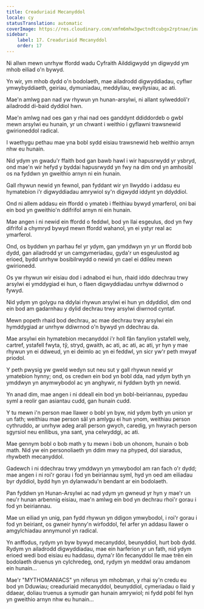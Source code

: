 ```yaml
---
title: Creaduriaid Mecanyddol
locale: cy
statusTranslation: automatic
coverImage: https://res.cloudinary.com/xmfm6mhw3gwctndtcubgx2rptnae/image/upload/v1740468922/small_cover_tratado_de_psicologia_revolucionaria_a4c0dca4e0.webp
sidebar:
    label: 17. Creaduriaid Mecanyddol
    order: 17
---
```

Ni allwn mewn unrhyw ffordd wadu Cyfraith Ailddigwydd yn digwydd ym mhob eiliad o'n bywyd.

Yn wir, ym mhob dydd o'n bodolaeth, mae ailadrodd digwyddiadau, cyflwr ymwybyddiaeth, geiriau, dymuniadau, meddyliau, ewyllysiau, ac ati.

Mae'n amlwg pan nad yw rhywun yn hunan-arsylwi, ni allant sylweddoli'r ailadrodd di-baid dyddiol hwn.

Mae'n amlwg nad oes gan y rhai nad oes ganddynt ddiddordeb o gwbl mewn arsylwi eu hunain, yr un chwant i weithio i gyflawni trawsnewid gwirioneddol radical.

I waethygu pethau mae yna bobl sydd eisiau trawsnewid heb weithio arnyn nhw eu hunain.

Nid ydym yn gwadu'r ffaith bod gan bawb hawl i wir hapusrwydd yr ysbryd, ond mae'n wir hefyd y byddai hapusrwydd yn fwy na dim ond yn amhosibl os na fyddwn yn gweithio arnyn ni ein hunain.

Gall rhywun newid yn fewnol, pan fyddant wir yn llwyddo i addasu eu hymatebion i'r digwyddiadau amrywiol sy'n digwydd iddynt yn ddyddiol.

Ond ni allem addasu ein ffordd o ymateb i ffeithiau bywyd ymarferol, oni bai ein bod yn gweithio'n ddifrifol arnyn ni ein hunain.

Mae angen i ni newid ein ffordd o feddwl, bod yn llai esgeulus, dod yn fwy difrifol a chymryd bywyd mewn ffordd wahanol, yn ei ystyr real ac ymarferol.

Ond, os byddwn yn parhau fel yr ydym, gan ymddwyn yn yr un ffordd bob dydd, gan ailadrodd yr un camgymeriadau, gyda'r un esgeulustod ag erioed, bydd unrhyw bosibilrwydd o newid yn cael ei ddileu mewn gwirionedd.

Os yw rhywun wir eisiau dod i adnabod ei hun, rhaid iddo ddechrau trwy arsylwi ei ymddygiad ei hun, o flaen digwyddiadau unrhyw ddiwrnod o fywyd.

Nid ydym yn golygu na ddylai rhywun arsylwi ei hun yn ddyddiol, dim ond ein bod am gadarnhau y dylid dechrau trwy arsylwi diwrnod cyntaf.

Mewn popeth rhaid bod dechrau, ac mae dechrau trwy arsylwi ein hymddygiad ar unrhyw ddiwrnod o'n bywyd yn ddechrau da.

Mae arsylwi ein hymatebion mecanyddol i'r holl fân fanylion ystafell wely, cartref, ystafell fwyta, tŷ, stryd, gwaith, ac ati, ac ati, ac ati, yr hyn y mae rhywun yn ei ddweud, yn ei deimlo ac yn ei feddwl, yn sicr yw'r peth mwyaf priodol.

Y peth pwysig yw gweld wedyn sut neu sut y gall rhywun newid yr ymatebion hynny; ond, os credwn ein bod yn bobl dda, nad ydym byth yn ymddwyn yn anymwybodol ac yn anghywir, ni fyddwn byth yn newid.

Yn anad dim, mae angen i ni ddeall ein bod yn bobl-beiriannau, pypedau syml a reolir gan asiantau cudd, gan hunain cudd.

Y tu mewn i'n person mae llawer o bobl yn byw, nid ydym byth yn union yr un fath; weithiau mae person sâl yn amlygu ei hun ynom, weithiau person cythruddo, ar unrhyw adeg arall person gwych, caredig, yn hwyrach person sgyrsiol neu enllibus, yna sant, yna celwyddgi, ac ati.

Mae gennym bobl o bob math y tu mewn i bob un ohonom, hunain o bob math. Nid yw ein personoliaeth yn ddim mwy na phyped, dol siaradus, rhywbeth mecanyddol.

Gadewch i ni ddechrau trwy ymddwyn yn ymwybodol am ran fach o'r dydd; mae angen i ni roi'r gorau i fod yn beiriannau syml, hyd yn oed am eiliadau byr dyddiol, bydd hyn yn dylanwadu'n bendant ar ein bodolaeth.

Pan fyddwn yn Hunan-Arsylwi ac nad ydym yn gwneud yr hyn y mae'r un neu'r hunan arbennig eisiau, mae'n amlwg ein bod yn dechrau rhoi'r gorau i fod yn beiriannau.

Mae un eiliad yn unig, pan fydd rhywun yn ddigon ymwybodol, i roi'r gorau i fod yn beiriant, os gwneir hynny'n wirfoddol, fel arfer yn addasu llawer o amgylchiadau annymunol yn radical.

Yn anffodus, rydym yn byw bywyd mecanyddol, beunyddiol, hurt bob dydd. Rydym yn ailadrodd digwyddiadau, mae ein harferion yr un fath, nid ydym erioed wedi bod eisiau eu haddasu, dyma'r lôn fecanyddol lle mae trên ein bodolaeth druenus yn cylchredeg, ond, rydym yn meddwl orau amdanom ein hunain...

Mae'r "MYTHOMANIACS" yn niferus ym mhobman, y rhai sy'n credu eu bod yn Dduwiau; creaduriaid mecanyddol, beunyddiol, cymeriadau o llaid y ddaear, doliau truenus a symudir gan hunain amrywiol; ni fydd pobl fel hyn yn gweithio arnyn nhw eu hunain...

